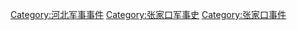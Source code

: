 [[Category:河北军事事件|Category:河北军事事件]]
[[Category:张家口军事史|Category:张家口军事史]]
[[Category:张家口事件|Category:张家口事件]]